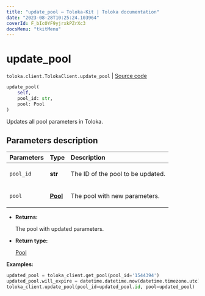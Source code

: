 ```yaml
---
title: "update_pool — Toloka-Kit | Toloka documentation"
date: "2023-08-28T10:25:24.103964"
coverId: F_bIcOYF9yjrxkPZrXc3
docsMenu: "tkitMenu"
---
```


# update_pool

`toloka.client.TolokaClient.update_pool` | [Source code](https://github.com/Toloka/toloka-kit/blob/v1.2.1/src/client/__init__.py#L1820)

```python
update_pool(
    self,
    pool_id: str,
    pool: Pool
)
```

Updates all pool parameters in Toloka.

## Parameters description

| Parameters | Type | Description |
| :----------| :----| :-----------|
`pool_id`|**str**|<p>The ID of the pool to be updated.</p>
`pool`|**[Pool](/docs/toloka-kit/reference/toloka.client.pool.Pool)**|<p>The pool with new parameters.</p>

* **Returns:**

  The pool with updated parameters.

* **Return type:**

  [Pool](/docs/toloka-kit/reference/toloka.client.pool.Pool)

**Examples:**

```python
updated_pool = toloka_client.get_pool(pool_id='1544394')
updated_pool.will_expire = datetime.datetime.now(datetime.timezone.utc) + datetime.timedelta(days=30)
toloka_client.update_pool(pool_id=updated_pool.id, pool=updated_pool)
```